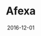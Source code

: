 ---
cover: "./afexa_index.png"
date: "2016-12-01"
title: "Afexa"
role: "Design, layout, graphic design"
areas:
  - Marketing
  - POS Display
  - Advertising
---